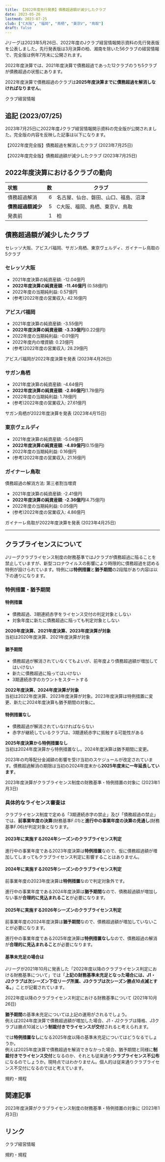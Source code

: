 ```yaml
---
title: 【2022年度先行発表】債務超過額が減少したクラブ
date: 2023-05-26
lastmod: 2023-07-25
club: ["C大阪", "福岡", "鳥栖", "東京V", "鳥取"]
draft: false
---
```


Jリーグは2023年5月26日、2022年度のJクラブ経営情報開示資料の先行発表版を公表しました。先行発表版は3月決算の柏、湘南を除いた56クラブの経営情報で、完全版は例年7月末に公開されます。

2022年度決算では、2021年度決算で債務超過であった12クラブのうち5クラブが債務超過の状態にあります。

2022年度決算で債務超過のクラブは**2025年度決算までに債務超過を解消しなければなりません**。

<PanelLink href="https://aboutj.jleague.jp/corporate/management/club/">クラブ経営情報</PanelLink>

## 追記 (2023/07/25)

2023年7月25日に2022年度Jクラブ経営情報開示資料の完全版が公開されました。完全版の内容を反映した記事は以下になります。

<PanelLink href="/posts/2023/07/club-r4kaiji-bs-01/">【2022年度完全版】債務超過を解消したクラブ (2023年7月25日)</PanelLink>

<PanelLink href="/posts/2023/07/club-r4kaiji-bs-02/">【2022年度完全版】債務超過額が減少したクラブ (2023年7月25日)</PanelLink>

## 2022年度決算におけるクラブの動向

| 状態           | 数 | クラブ                         |
|:--------------|--:|--------------------------------|
|  債務超過解消 | 6 | 名古屋、仙台、磐田、山口、福島、沼津 |
|  **債務超過額減少** | 5 | C大阪、福岡、鳥栖、東京V、鳥取      |
|  発表前        | 1 | 柏                             |

<Ad />

## 債務超過額が減少したクラブ

セレッソ大阪、アビスパ福岡、サガン鳥栖、東京ヴェルディ、ガイナーレ鳥取の5クラブ

### セレッソ大阪

- 2021年度決算の純資産額: <Red>-12.04億円</Red>
- **2022年度決算の純資産額**: <Red>**-11.46億円**</Red> (<Diff>0.58億円</Diff>)
- 2022年度の当期純利益: 0.57億円
- (参考)2022年度の営業収入: 42.16億円

### アビスパ福岡

- 2021年度決算の純資産額: <Red>-3.55億円</Red>
- **2022年度決算の純資産額**: <Red>**-3.33億円**</Red>(<Diff>0.22億円</Diff>)
- 2022年度の当期純利益: -0.01億円
- 2022年度内の増資額: 0.23億円
- (参考)2022年度の営業収入: 28.29億円

<PanelLink href="/posts/2023/04/avispa/">アビスパ福岡が2022年度決算を発表 (2023年4月26日)</PanelLink>

### サガン鳥栖

- 2021年度決算の純資産額: <Red>-4.64億円</Red>
- **2022年度決算の純資産額**: <Red>**-2.86億円**</Red>(<Diff>1.78億円</Diff>)
- 2022年度の当期純利益: 1.78億円
- (参考)2022年度の営業収入: 27.61億円

<PanelLink href="/posts/2023/04/sagan/">サガン鳥栖が2022年度決算を発表 (2023年4月15日)</PanelLink>

### 東京ヴェルディ

- 2021年度決算の純資産額: <Red>-5.04億円</Red>
- **2022年度決算の純資産額**: <Red>**-4.89億円**</Red>(<Diff>0.15億円</Diff>)
- 2022年度の当期純利益: 0.16億円
- (参考)2022年度の営業収入: 21.16億円

### ガイナーレ鳥取

債務超過の解消方法: 第三者割当増資

- 2021年度決算の純資産額: <Red>-2.41億円</Red>
- **2022年度決算の純資産額**: <Red>**-2.36億円**</Red>(<Diff>4.75億円</Diff>)
- 2022年度の当期純利益: 0.05億円
- (参考)2022年度の営業収入: 4.86億円

<PanelLink href="/posts/2023/04/gainare/">ガイナーレ鳥取が2022年度決算を発表 (2023年4月25日)</PanelLink>

---

## クラブライセンスについて

Jリーグクラブライセンス制度の財務基準ではJクラブが債務超過に陥ることを禁止していますが、新型コロナウイルスの影響により時限的に債務超過を認める特例が設けられています。特例には**特例措置**と**猶予期間**の2段階があり内容は以下の通りになります。

### 特例措置・猶予期間

#### 特例措置

- 債務超過、3期連続赤字をライセンス交付の判定対象としない
- 対象年度に新たに債務超過に陥っても判定対象としない

**2020年度決算、2021年度決算、2023年度決算が対象**  
当初は2020年度決算、2021年度決算が対象

#### 猶予期間

- 債務超過が解消されていなくてもよいが、前年度より債務超過額が増加してはいけない
- 新たに債務超過に陥ってはいけない
- 3期連続赤字のカウントをスタートする

**2022年度決算、2024年度決算が対象**  
当初は2022年度決算、2023年度決算が対象。2023年度決算は特例措置に変更、新たに2024年度決算も猶予期間の対象に。

#### 特例措置なし

- 債務超過が解消されていなければならない
- 赤字が継続しているクラブは、3期連続赤字に抵触する可能性がある

**2025年度決算から特例措置なし**  
当初は2024年度決算から特例措置なし。2024年度決算は猶予期間に変更。

2023年の均等配分金減額の影響を受け当初のスケジュールが改定されています。債務超過解消の期限は当初の2024年度末から**2025年度末に一年延長しています**。

<PanelLink href="/posts/2023/01/clublicense-2023-f01/">2023年度決算がクラブライセンス制度の財務基準・特例措置の対象に (2023年1月3日)</PanelLink>

### 具体的なライセンス審査は

クラブライセンス制度で定める「3期連続赤字の禁止」及び「債務超過の禁止」では、**前事業年度の決算**(財務基準F.01)と**進行中の事業年度の決算の見通し**(財務基準F.06)が判定対象となります。

#### 2023年に実施する2024年シーズンのクラブライセンス判定

進行中の事業年度である2023年度決算は**特例措置**なので、仮に債務超過額が増加してしまってもクラブライセンス判定に影響することはありません。

#### 2024年に実施する2025年シーズンのクラブライセンス判定

前事業年度の2023年度決算は**特例措置**なので判定対象外です。

進行中の事業年度である2024年度決算は**猶予期間**なので、債務超過額が増加しない事が**合理的に見込まれること**が必要になります。

#### 2025年に実施する2026年シーズンのクラブライセンス判定

前事業年度の2024年度決算は**猶予期間**なので、債務超過額が増加していないことが必要になります。

進行中の事業年度である2025年度決算は**特例措置なし**なので、債務超過の解消が**合理的に見込まれること**が必要になります。

#### 基準未充足の場合は

Jリーグが2021年10月に発表した「2022年度以降のクラブライセンス判定における財務基準について」では「**上記の財務基準未充足となった場合には、J1・J2クラブは次シーズン下位リーグ所属、J3クラブは次シーズン勝点10点減とする。**」ことが記載されています。

<PanelLink href="https://aboutj.jleague.jp/corporate/release/24748/">2022年度以降のクラブライセンス判定における財務基準について (2021年10月26日)</PanelLink>

**猶予期間**の基準未充足については上記の運用がされるでしょう。  
例えば2024年度決算で債務超過額が増加した場合、J1・J2クラブは降格、J3クラブは勝点10減という**制裁付きでライセンスが交付**されると考えられます。

では**特例措置なし**になる2025年度以降の基準未充足についてはどうなるでしょうか。  
例えば2025年度決算で債務超過を解消できなかった場合、猶予期間と同様に**制裁付きでライセンス交付**となるのか、それとも従来通り**クラブライセンス不公布**になるのでしょうか。現時点ではわかりません。個人的は従来通りクラブライセンス不交付になるのではと考えています。

<PanelLink href="https://aboutj.jleague.jp/corporate/regulation/">規約・規程</PanelLink>

## 関連記事

<PanelLink href="/posts/2023/01/clublicense-2023-f01/">2023年度決算がクラブライセンス制度の財務基準・特例措置の対象に (2023年1月3日)</PanelLink>

## リンク

<PanelLink href="https://aboutj.jleague.jp/corporate/management/club/">クラブ経営情報</PanelLink>

<PanelLink href="https://aboutj.jleague.jp/corporate/regulation/">規約・規程</PanelLink>
